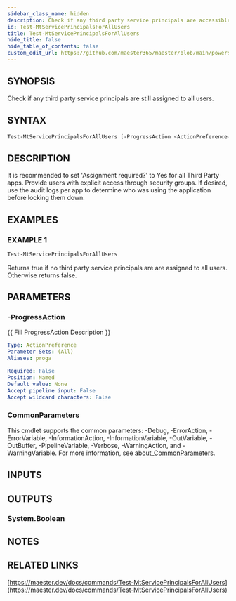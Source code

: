 ```yaml
---
sidebar_class_name: hidden
description: Check if any third party service principals are accessible to all users.
id: Test-MtServicePrincipalsForAllUsers
title: Test-MtServicePrincipalsForAllUsers
hide_title: false
hide_table_of_contents: false
custom_edit_url: https://github.com/maester365/maester/blob/main/powershell/public/Test-MtServicePrincipalsForAllUsers.ps1
---
```


## SYNOPSIS

Check if any third party service principals are still assigned to all users.

## SYNTAX

```powershell
Test-MtServicePrincipalsForAllUsers [-ProgressAction <ActionPreference>] [<CommonParameters>]
```

## DESCRIPTION

It is recommended to set 'Assignment required?' to Yes for all Third Party apps.
Provide users with explicit access through security groups. If desired, use the audit logs per app to determine who was using the application before locking them down.

## EXAMPLES

### EXAMPLE 1

```powershell
Test-MtServicePrincipalsForAllUsers
```

Returns true if no third party service principals are are assigned to all users. Otherwise returns false.

## PARAMETERS

### -ProgressAction

\{\{ Fill ProgressAction Description \}\}

```yaml
Type: ActionPreference
Parameter Sets: (All)
Aliases: proga

Required: False
Position: Named
Default value: None
Accept pipeline input: False
Accept wildcard characters: False
```

### CommonParameters

This cmdlet supports the common parameters: -Debug, -ErrorAction, -ErrorVariable, -InformationAction, -InformationVariable, -OutVariable, -OutBuffer, -PipelineVariable, -Verbose, -WarningAction, and -WarningVariable. For more information, see [about_CommonParameters](http://go.microsoft.com/fwlink/?LinkID=113216).

## INPUTS

## OUTPUTS

### System.Boolean

## NOTES

## RELATED LINKS

[https://maester.dev/docs/commands/Test-MtServicePrincipalsForAllUsers](https://maester.dev/docs/commands/Test-MtServicePrincipalsForAllUsers)
